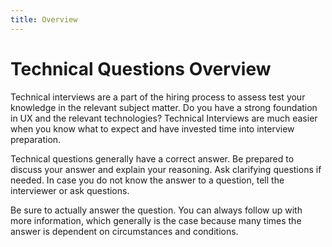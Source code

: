 ```yaml
---
title: Overview
---
```


# Technical Questions Overview

Technical interviews are a part of the hiring process to assess test your knowledge in the relevant subject matter. Do you have a strong foundation in UX and the relevant technologies? Technical Interviews are much easier when you know what to expect and have invested time into interview preparation.

Technical questions generally have a correct answer. Be prepared to discuss your answer and explain your reasoning. Ask clarifying questions if needed. In case you do not know the answer to a question, tell the interviewer or ask questions.

Be sure to actually answer the question. You can always follow up with more information, which generally is the case because many times the answer is dependent on circumstances and conditions.
